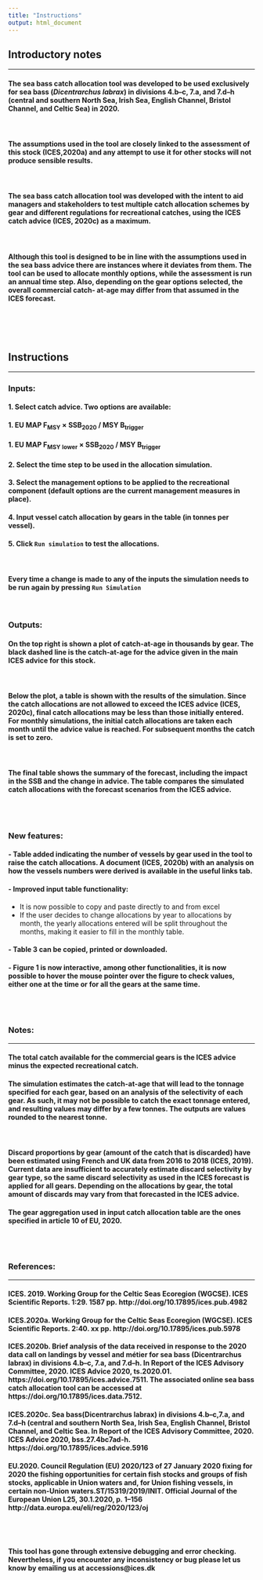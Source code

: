 ```yaml
---
title: "Instructions"
output: html_document
---
```



## Introductory notes  
***


#### The sea bass catch allocation tool was developed to be used **exclusively** for sea bass (*Dicentrarchus labrax*) in divisions 4.b–c, 7.a, and 7.d–h (central and southern North Sea, Irish Sea, English Channel, Bristol Channel, and Celtic Sea) in 2020.  

<br> 

#### The assumptions used in the tool are closely linked to the assessment of this stock (ICES,2020a) and any attempt to use it for other stocks will not produce sensible results.  

<br> 

#### The sea bass catch allocation tool was developed with the intent to aid managers and stakeholders to test multiple catch allocation schemes by gear and different regulations for recreational catches, using the ICES catch advice (ICES, 2020c) as a maximum.  

<br> 

#### Although this tool is designed to be in line with the assumptions used in the sea bass advice there are instances where it deviates from them. The tool can be used to allocate monthly options, while the assessment is run an annual time step. Also, depending on the gear options selected, the overall commercial catch- at-age may differ from that assumed in the ICES forecast.  

<br>  
<br>

## Instructions  
***

### **Inputs:**  



#### 1. Select catch advice. Two options are available:
####    1. EU MAP F<sub>MSY</sub> × SSB<sub>2020</sub> / MSY B<sub>trigger</sub>
####    1. EU MAP F<sub>MSY</sub> <sub>lower</sub> × SSB<sub>2020</sub> / MSY B<sub>trigger</sub>
#### 2. Select the time step to be used in the allocation simulation.
#### 3. Select the management options to be applied to the recreational component (default options are the current management measures in place).
#### 4. Input vessel catch allocation by gears in the table (in tonnes per vessel).
#### 5. Click `Run simulation` to test the allocations.

<br> 

#### Every time a change is made to any of the inputs the simulation needs to be run again by pressing `Run Simulation`  

<br> 

### **Outputs:** 


#### On the top right is shown a plot of catch-at-age in thousands by gear. The black dashed line is the catch-at-age for the advice given in the main ICES advice for this stock.  

<br> 

#### Below the plot, a table is shown with the results of the simulation. Since the catch allocations are not allowed to exceed the ICES advice (ICES, 2020c), final catch allocations may be less than those initially entered. For monthly simulations, the initial catch allocations are taken each month until the advice value is reached. For subsequent months the catch is set to zero.  

<br> 

#### The final table shows the summary of the forecast, including the impact in the SSB and the change in advice. The table compares the simulated catch allocations with the forecast scenarios from the ICES advice.  

<br> 
<br> 


### **New features:**

#### -	Table added indicating the number of vessels by gear used in the tool to raise the catch allocations. A document (ICES, 2020b) with an analysis on how the vessels numbers were derived is available in the useful links tab.
#### -	Improved input table functionality:
 - It is now possible to copy and paste directly to and from excel
 - If the user decides to change allocations by year to allocations by month, the yearly allocations entered will be split throughout the months, making it easier to fill in the monthly table.
 
#### - Table 3 can be copied, printed or downloaded.
#### - Figure 1 is now interactive, among other functionalities, it is now possible to hover the mouse pointer over the figure to check values, either one at the time or for all the gears at the same time. 
<br> 
<br> 


### **Notes:**  
*** 

#### The total catch available for the commercial gears is the ICES advice minus the expected recreational catch.  


#### The simulation estimates the catch-at-age that will lead to the tonnage specified for each gear, based on an analysis of the selectivity of each gear. As such, it may not be possible to catch the exact tonnage entered, and resulting values may differ by a few tonnes. The outputs are values rounded to the nearest tonne. 

<br>

#### Discard proportions by gear (amount of the catch that is discarded) have been estimated using French and UK data from 2016 to 2018 (ICES, 2019). Current data are insufficient to accurately estimate discard selectivity by gear type, so the same discard selectivity as used in the ICES forecast is applied for all gears. Depending on the allocations by gear, the total amount of discards may vary from that forecasted in the ICES advice.  

#### The gear aggregation used in input catch allocation table are the ones specified in article 10 of EU, 2020.  

<br> 
<br> 

### **References:**
*** 

#### ICES. 2019. Working Group for the Celtic Seas Ecoregion (WGCSE). ICES Scientific Reports. 1:29. 1587 pp. http://doi.org/10.17895/ices.pub.4982

#### ICES.2020a. Working Group for the Celtic Seas Ecoregion (WGCSE). ICES Scientific Reports. 2:40. xx pp. http://doi.org/10.17895/ices.pub.5978

#### ICES.2020b. Brief analysis of the data received in response to the 2020 data call on landings by vessel and métier for sea bass (Dicentrarchus labrax) in divisions 4.b–c, 7.a, and 7.d–h. In Report of the ICES Advisory Committee, 2020. ICES Advice 2020, ts.2020.01. https://doi.org/10.17895/ices.advice.7511. The associated online sea bass catch allocation tool can be accessed at https://doi.org/10.17895/ices.data.7512.

#### ICES.2020c. Sea  bass(Dicentrarchus  labrax)  in  divisions 4.b–c,7.a,  and 7.d–h (central  and southern  North  Sea,  Irish  Sea,  English  Channel,  Bristol  Channel,  and  Celtic  Sea. In Report  of  the  ICES  Advisory Committee, 2020. ICES Advice 2020, bss.27.4bc7ad-h. https://doi.org/10.17895/ices.advice.5916

#### EU.2020. Council Regulation (EU) 2020/123 of 27 January 2020 fixing for 2020 the fishing opportunities for certain fish stocks and groups of fish stocks, applicable in Union waters and, for Union fishing vessels, in certain non-Union waters.ST/15319/2019/INIT. Official Journal of the European Union L25, 30.1.2020, p. 1–156 http://data.europa.eu/eli/reg/2020/123/oj


<br> 
<br> 


#### This tool has gone through extensive debugging and error checking. Nevertheless, if you encounter any inconsistency or bug please let us know by emailing us at accessions@ices.dk
<br> 
<br> 
